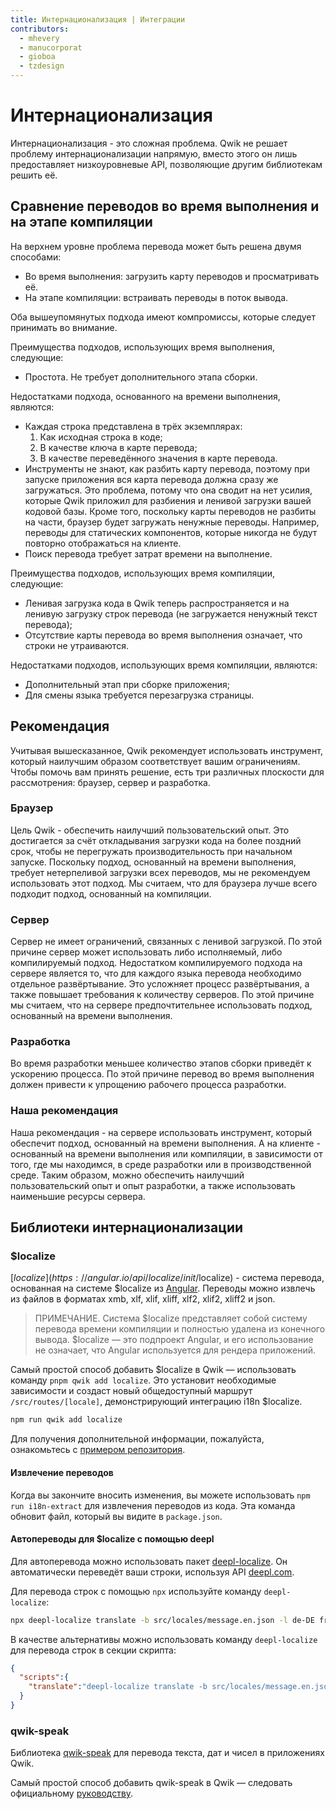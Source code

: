 ```yaml
---
title: Интернационализация | Интеграции
contributors:
  - mhevery
  - manucorporat
  - gioboa
  - tzdesign
---
```


# Интернационализация

Интернационализация - это сложная проблема. Qwik не решает проблему интернационализации напрямую, вместо этого он лишь предоставляет низкоуровневые API, позволяющие другим библиотекам решить её.

## Сравнение переводов во время выполнения и на этапе компиляции

На верхнем уровне проблема перевода может быть решена двумя способами:

- Во время выполнения: загрузить карту переводов и просматривать её.
- На этапе компиляции: встраивать переводы в поток вывода.

Оба вышеупомянутых подхода имеют компромиссы, которые следует принимать во внимание.

Преимущества подходов, использующих время выполнения, следующие:

- Простота. Не требует дополнительного этапа сборки.

Недостатками подхода, основанного на времени выполнения, являются:

- Каждая строка представлена в трёх экземплярах:
  1. Как исходная строка в коде;
  2. В качестве ключа в карте перевода;
  3. В качестве переведённого значения в карте перевода.
- Инструменты не знают, как разбить карту перевода, поэтому при запуске приложения вся карта перевода должна сразу же загружаться. Это проблема, потому что она сводит на нет усилия, которые Qwik приложил для разбиения и ленивой загрузки вашей кодовой базы. Кроме того, поскольку карты переводов не разбиты на части, браузер будет загружать ненужные переводы. Например, переводы для статических компонентов, которые никогда не будут повторно отображаться на клиенте.
- Поиск перевода требует затрат времени на выполнение.

Преимущества подходов, использующих время компиляции, следующие:

- Ленивая загрузка кода в Qwik теперь распространяется и на ленивую загрузку строк перевода (не загружается ненужный текст перевода);
- Отсутствие карты перевода во время выполнения означает, что строки не утраиваются.

Недостатками подходов, использующих время компиляции, являются:

- Дополнительный этап при сборке приложения;
- Для смены языка требуется перезагрузка страницы.

## Рекомендация

Учитывая вышесказанное, Qwik рекомендует использовать инструмент, который наилучшим образом соответствует вашим ограничениям. Чтобы помочь вам принять решение, есть три различных плоскости для рассмотрения: браузер, сервер и разработка.

### Браузер

Цель Qwik - обеспечить наилучший пользовательский опыт. Это достигается за счёт откладывания загрузки кода на более поздний срок, чтобы не перегружать производительность при начальном запуске. Поскольку подход, основанный на времени выполнения, требует нетерпеливой загрузки всех переводов, мы не рекомендуем использовать этот подход. Мы считаем, что для браузера лучше всего подходит подход, основанный на компиляции.

### Сервер

Сервер не имеет ограничений, связанных с ленивой загрузкой. По этой причине сервер может использовать либо исполняемый, либо компилируемый подход. Недостатком компилируемого подхода на сервере является то, что для каждого языка перевода необходимо отдельное развёртывание. Это усложняет процесс развёртывания, а также повышает требования к количеству серверов. По этой причине мы считаем, что на сервере предпочтительнее использовать подход, основанный на времени выполнения.

### Разработка

Во время разработки меньшее количество этапов сборки приведёт к ускорению процесса. По этой причине перевод во время выполнения должен привести к упрощению рабочего процесса разработки.

### Наша рекомендация

Наша рекомендация - на сервере использовать инструмент, который обеспечит подход, основанный на времени выполнения. А на клиенте - основанный на времени выполнения или компиляции, в зависимости от того, где мы находимся, в среде разработки или в производственной среде. Таким образом, можно обеспечить наилучший пользовательский опыт и опыт разработки, а также использовать наименьшие ресурсы сервера.

## Библиотеки интернационализации

### $localize

[$localize](https://angular.io/api/localize/init/$localize) - система перевода, основанная на системе $localize из [Angular](https://angular.io/). Переводы можно извлечь из файлов в форматах xmb, xlf, xlif, xliff, xlf2, xlif2, xliff2 и json.

>ПРИМЕЧАНИЕ. Система $localize представляет собой систему перевода времени компиляции и полностью удалена из конечного вывода. $localize — это подпроект Angular, и его использование не означает, что Angular используется для рендера приложений.

Самый простой способ добавить $localize в Qwik — использовать команду `pnpm qwik add localize`. Это установит необходимые зависимости и создаст новый общедоступный маршрут `/src/routes/[locale]`, демонстрирующий интеграцию i18n $localize.

```bash
npm run qwik add localize
```

Для получения дополнительной информации, пожалуйста, ознакомьтесь с [примером репозитория](https://github.com/mhevery/qwik-i18n).

#### Извлечение переводов

Когда вы закончите вносить изменения, вы можете использовать `npm run i18n-extract` для извлечения переводов из кода. Эта команда обновит файл, который вы видите в `package.json`.

#### Автопереводы для $localize с помощью deepl

Для автоперевода можно использовать пакет [deepl-localize](https://www.npmjs.com/package/deepl-localize). Он автоматически переведёт ваши строки, используя API [deepl.com](https://deepl.com/).

Для перевода строк с помощью `npx` используйте команду `deepl-localize`:

```bash
npx deepl-localize translate -b src/locales/message.en.json -l de-DE fr-FR -a "YOUR-DEEPL-API-KEY"
```

В качестве альтернативы можно использовать команду `deepl-localize` для перевода строк в секции скрипта:

```json
{
  "scripts":{
    "translate":"deepl-localize translate -b src/locales/message.en.json -l de-DE fr-FR -a 'your-deepl-api-key'"
  }
}
```

### qwik-speak

Библиотека [qwik-speak](https://github.com/robisim74/qwik-speak) для перевода текста, дат и чисел в приложениях Qwik.

Самый простой способ добавить qwik-speak в Qwik — следовать официальному [руководству](https://github.com/robisim74/qwik-speak/blob/main/docs/quick-start.md).
